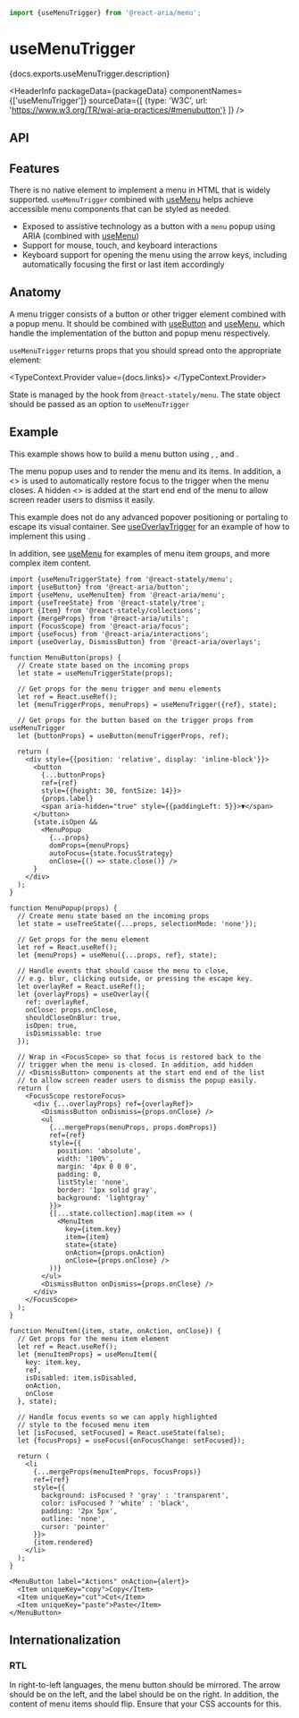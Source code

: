 <!-- Copyright 2020 Adobe. All rights reserved.
This file is licensed to you under the Apache License, Version 2.0 (the "License");
you may not use this file except in compliance with the License. You may obtain a copy
of the License at http://www.apache.org/licenses/LICENSE-2.0
Unless required by applicable law or agreed to in writing, software distributed under
the License is distributed on an "AS IS" BASIS, WITHOUT WARRANTIES OR REPRESENTATIONS
OF ANY KIND, either express or implied. See the License for the specific language
governing permissions and limitations under the License. -->



```jsx import
import {useMenuTrigger} from '@react-aria/menu';
```

# useMenuTrigger

<p>{docs.exports.useMenuTrigger.description}</p>

<HeaderInfo
  packageData={packageData}
  componentNames={['useMenuTrigger']}
  sourceData={[
    {type: 'W3C', url: 'https://www.w3.org/TR/wai-aria-practices/#menubutton'}
  ]} />

## API

<FunctionAPI function={docs.exports.useMenuTrigger} links={docs.links} />

## Features

There is no native element to implement a menu in HTML that is widely supported. `useMenuTrigger` 
combined with [useMenu](useMenu.html) helps achieve accessible menu components that can be styled as needed.

* Exposed to assistive technology as a button with a `menu` popup using ARIA (combined with [useMenu](useMeun.html))
* Support for mouse, touch, and keyboard interactions
* Keyboard support for opening the menu using the arrow keys, including automatically focusing 
  the first or last item accordingly

## Anatomy

A menu trigger consists of a button or other trigger element combined with a popup menu.
It should be combined with [useButton](useButton.html) and [useMenu](useMenu.html), which handle
the implementation of the button and popup menu respectively.

`useMenuTrigger` returns props that you should spread onto the appropriate element:

<TypeContext.Provider value={docs.links}>
  <InterfaceType properties={docs.links[docs.exports.useMenuTrigger.return.id].properties} />
</TypeContext.Provider>

State is managed by the <TypeLink links={statelyDocs.links} type={statelyDocs.exports.useMenuTriggerState} />
hook from `@react-stately/menu`. The state object should be passed as an option to `useMenuTrigger`

## Example

This example shows how to build a menu button
using <TypeLink links={docs.links} type={docs.exports.useMenuTrigger} />, <TypeLink links={buttonDocs.links} type={buttonDocs.exports.useButton} />,
and <TypeLink links={menuDocs.links} type={menuDocs.exports.useMenu} />.

The menu popup uses <TypeLink links={menuDocs.links} type={menuDocs.exports.useMenu} />
and <TypeLink links={menuDocs.links} type={menuDocs.exports.useMenuItem} /> to render the menu and
its items. In addition, a &lt;<TypeLink links={focusDocs.links} type={focusDocs.exports.FocusScope} />&gt;
is used to automatically restore focus to the trigger when the menu closes. A 
hidden &lt;<TypeLink links={overlaysDocs.links} type={overlaysDocs.exports.DismissButton} />&gt;
is added at the start end end of the menu to allow screen reader users to dismiss it easily.

This example does not do any advanced popover positioning or portaling to escape its visual container.
See [useOverlayTrigger](useOverlayTrigger.html) for an example of how to implement this
using <TypeLink links={overlaysDocs.links} type={overlaysDocs.exports.useOverlayPosition} />.

In addition, see [useMenu](useMenu.html) for examples of menu item groups, and more complex item content.

```tsx example
import {useMenuTriggerState} from '@react-stately/menu';
import {useButton} from '@react-aria/button';
import {useMenu, useMenuItem} from '@react-aria/menu';
import {useTreeState} from '@react-stately/tree';
import {Item} from '@react-stately/collections';
import {mergeProps} from '@react-aria/utils';
import {FocusScope} from '@react-aria/focus';
import {useFocus} from '@react-aria/interactions';
import {useOverlay, DismissButton} from '@react-aria/overlays';

function MenuButton(props) {
  // Create state based on the incoming props
  let state = useMenuTriggerState(props);

  // Get props for the menu trigger and menu elements
  let ref = React.useRef();
  let {menuTriggerProps, menuProps} = useMenuTrigger({ref}, state);

  // Get props for the button based on the trigger props from useMenuTrigger
  let {buttonProps} = useButton(menuTriggerProps, ref);

  return (
    <div style={{position: 'relative', display: 'inline-block'}}>
      <button 
        {...buttonProps}
        ref={ref}
        style={{height: 30, fontSize: 14}}>
        {props.label}
        <span aria-hidden="true" style={{paddingLeft: 5}}>▼</span>
      </button>
      {state.isOpen &&
        <MenuPopup 
          {...props}
          domProps={menuProps}
          autoFocus={state.focusStrategy}
          onClose={() => state.close()} />
      }
    </div>
  );
}

function MenuPopup(props) {
  // Create menu state based on the incoming props
  let state = useTreeState({...props, selectionMode: 'none'});

  // Get props for the menu element
  let ref = React.useRef();
  let {menuProps} = useMenu({...props, ref}, state);

  // Handle events that should cause the menu to close,
  // e.g. blur, clicking outside, or pressing the escape key.
  let overlayRef = React.useRef();
  let {overlayProps} = useOverlay({
    ref: overlayRef,
    onClose: props.onClose,
    shouldCloseOnBlur: true,
    isOpen: true,
    isDismissable: true
  });

  // Wrap in <FocusScope> so that focus is restored back to the
  // trigger when the menu is closed. In addition, add hidden
  // <DismissButton> components at the start end end of the list
  // to allow screen reader users to dismiss the popup easily.
  return (
    <FocusScope restoreFocus>
      <div {...overlayProps} ref={overlayRef}>
        <DismissButton onDismiss={props.onClose} />
        <ul
          {...mergeProps(menuProps, props.domProps)}
          ref={ref}
          style={{
            position: 'absolute',
            width: '100%',
            margin: '4px 0 0 0',
            padding: 0,
            listStyle: 'none',
            border: '1px solid gray',
            background: 'lightgray'
          }}>
          {[...state.collection].map(item => (
            <MenuItem
              key={item.key}
              item={item}
              state={state}
              onAction={props.onAction}
              onClose={props.onClose} />
          ))}
        </ul>
        <DismissButton onDismiss={props.onClose} />
      </div>
    </FocusScope>
  );
}

function MenuItem({item, state, onAction, onClose}) {
  // Get props for the menu item element
  let ref = React.useRef();
  let {menuItemProps} = useMenuItem({
    key: item.key,
    ref,
    isDisabled: item.isDisabled,
    onAction,
    onClose
  }, state);

  // Handle focus events so we can apply highlighted 
  // style to the focused menu item
  let [isFocused, setFocused] = React.useState(false);
  let {focusProps} = useFocus({onFocusChange: setFocused});

  return (
    <li
      {...mergeProps(menuItemProps, focusProps)}
      ref={ref}
      style={{
        background: isFocused ? 'gray' : 'transparent',
        color: isFocused ? 'white' : 'black',
        padding: '2px 5px',
        outline: 'none',
        cursor: 'pointer'
      }}>
      {item.rendered}
    </li>
  );
}

<MenuButton label="Actions" onAction={alert}>
  <Item uniqueKey="copy">Copy</Item>
  <Item uniqueKey="cut">Cut</Item>
  <Item uniqueKey="paste">Paste</Item>
</MenuButton>
```

## Internationalization

### RTL

In right-to-left languages, the menu button should be mirrored. The arrow should be on the left,
and the label should be on the right. In addition, the content of menu items should
flip. Ensure that your CSS accounts for this.
